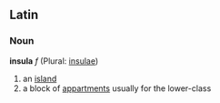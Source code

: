 ==Latin==
===Noun===
'''insula''' ''f'' (Plural: [[insulae]])

#an [[island]]
#a block of [[appartments]] usually for the lower-class